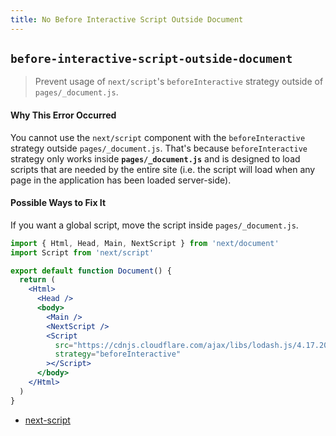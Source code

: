 ```yaml
---
title: No Before Interactive Script Outside Document
---
```


## `before-interactive-script-outside-document`

> Prevent usage of `next/script`'s `beforeInteractive` strategy outside of `pages/_document.js`.

#### Why This Error Occurred

You cannot use the `next/script` component with the `beforeInteractive` strategy outside `pages/_document.js`. That's because `beforeInteractive` strategy only works inside **`pages/_document.js`** and is designed to load scripts that are needed by the entire site (i.e. the script will load when any page in the application has been loaded server-side).

#### Possible Ways to Fix It

If you want a global script, move the script inside `pages/_document.js`.

```jsx filename="pages/_document.js"
import { Html, Head, Main, NextScript } from 'next/document'
import Script from 'next/script'

export default function Document() {
  return (
    <Html>
      <Head />
      <body>
        <Main />
        <NextScript />
        <Script
          src="https://cdnjs.cloudflare.com/ajax/libs/lodash.js/4.17.20/lodash.min.js"
          strategy="beforeInteractive"
        ></Script>
      </body>
    </Html>
  )
}
```

- [next-script](/docs/pages/building-your-application/optimizing/scripts#usage)

